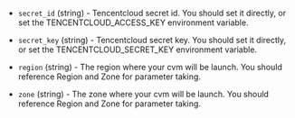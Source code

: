 <!-- Code generated from the comments of the TencentCloudAccessConfig struct in builder/tencentcloud/cvm/access_config.go; DO NOT EDIT MANUALLY -->

- `secret_id` (string) - Tencentcloud secret id. You should set it directly,
  or set the TENCENTCLOUD_ACCESS_KEY environment variable.

- `secret_key` (string) - Tencentcloud secret key. You should set it directly,
  or set the TENCENTCLOUD_SECRET_KEY environment variable.

- `region` (string) - The region where your cvm will be launch. You should
  reference Region and Zone
   for parameter taking.

- `zone` (string) - The zone where your cvm will be launch. You should
  reference Region and Zone
   for parameter taking.

<!-- End of code generated from the comments of the TencentCloudAccessConfig struct in builder/tencentcloud/cvm/access_config.go; -->
